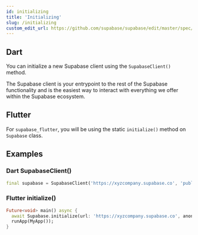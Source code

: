 ```yaml
---
id: initializing
title: 'Initializing'
slug: /initializing
custom_edit_url: https://github.com/supabase/supabase/edit/master/spec/supabase_dart_v1_legacy.yml
---
```



## Dart

You can initialize a new Supabase client using the `SupabaseClient()` method.

The Supabase client is your entrypoint to the rest of the Supabase functionality
and is the easiest way to interact with everything we offer within the Supabase ecosystem.

## Flutter

For `supabase_flutter`, you will be using the static `initialize()` method on `Supabase` class.

## Examples

### Dart SupabaseClient()

```dart
final supabase = SupabaseClient('https://xyzcompany.supabase.co', 'public-anon-key');
```

### Flutter initialize()

```dart title="main.dart"
Future<void> main() async {
  await Supabase.initialize(url: 'https://xyzcompany.supabase.co', anonKey: 'public-anon-key');
  runApp(MyApp());
}
```
